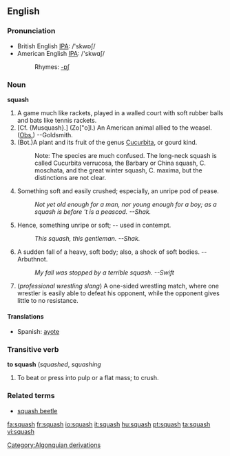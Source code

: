 ==English==
{{wikipedia}}
===Pronunciation===
*British English [[w:IPA|IPA]]: /'skwɒʃ/
*American English [[w:IPA|IPA]]: /'skwɑʃ/
*:Rhymes: [[Rhymes:English:-ɒʃ|-ɒʃ]]
===Noun===
'''squash'''

# A game much like rackets, played in a walled court with soft rubber balls and bats like tennis rackets.
# [Cf. {Musquash}.] (Zo["o]l.) An American animal allied to the weasel. ([[Obs.]]) --Goldsmith.
# (Bot.)A plant and its fruit of the genus [[Cucurbita]], or gourd kind.
#:Note: The species are much confused. The long-neck squash is called Cucurbita verrucosa, the Barbary or China squash, C. moschata, and the great winter squash, C. maxima, but the distinctions are not clear.
# Something soft and easily crushed; especially, an unripe pod of pease.
#:''Not yet old enough for a man, nor young enough for a boy; as a squash is before 't is a peascod. --Shak.''
# Hence, something unripe or soft; -- used in contempt.
#:''This squash, this gentleman. --Shak.''
# A sudden fall of a heavy, soft body; also, a shock of soft bodies. --Arbuthnot.
#:''My fall was stopped by a terrible squash. --Swift''
# (''professional wrestling slang'') A one-sided wrestling match, where one wrestler is easily able to defeat his opponent, while the opponent gives little to no resistance.

====Translations====
*Spanish: [[ayote]]

===Transitive verb===
'''to squash'''  (''squashed'', ''squashing''
# To beat or press into pulp or a flat mass; to crush.
[[Category:Algonquian derivations]]

===Related terms===
*[[squash beetle]]

[[fa:squash]]
[[fr:squash]]
[[io:squash]]
[[it:squash]]
[[hu:squash]]
[[pt:squash]]
[[ta:squash]]
[[vi:squash]]